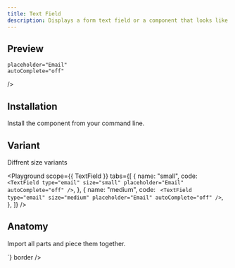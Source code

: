 ```yaml
---
title: Text Field
description: Displays a form text field or a component that looks like a text field.
---
```

## Preview

<Preview>
  <Flex
    style={{
      width: "320px",
      flexDirection: "column",
      alignItems: "center",
      gap: "8px",
    }}
  >
  <TextField
    type="email"
    
    placeholder="Email"
    autoComplete="off"
    
  />
  <TextField
    type="password"
    size="small"
    placeholder="Password"
    autoComplete="off"
  />
  </Flex>
</Preview>

## Installation

Install the component from your command line.

<LiveProvider>
    <LiveEditor code={`npm install @raystack/apsara`} border/>
</LiveProvider>


## Variant

Diffrent size variants

<Playground
    scope={{ TextField }}
    tabs={[
        {
            name: "small",
            code: `
<TextField
  type="email"
  size="small"
  placeholder="Email"
  autoComplete="off"
/>`,
        },
        {
            name: "medium",
            code: `
<TextField
  type="email"
  size="medium"
  placeholder="Email"
  autoComplete="off"
/>`,
        },
    ]}
/>

## Anatomy
Import all parts and piece them together.

<LiveProvider>
    <LiveEditor code={`


<TextField
  type="email"
  size="small"
  placeholder="Email"
  autoComplete="off"
/>
<TextField
  type="password"
  size="small"
  placeholder="Password"
  autoComplete="off"
/>
`} border />
</LiveProvider>
